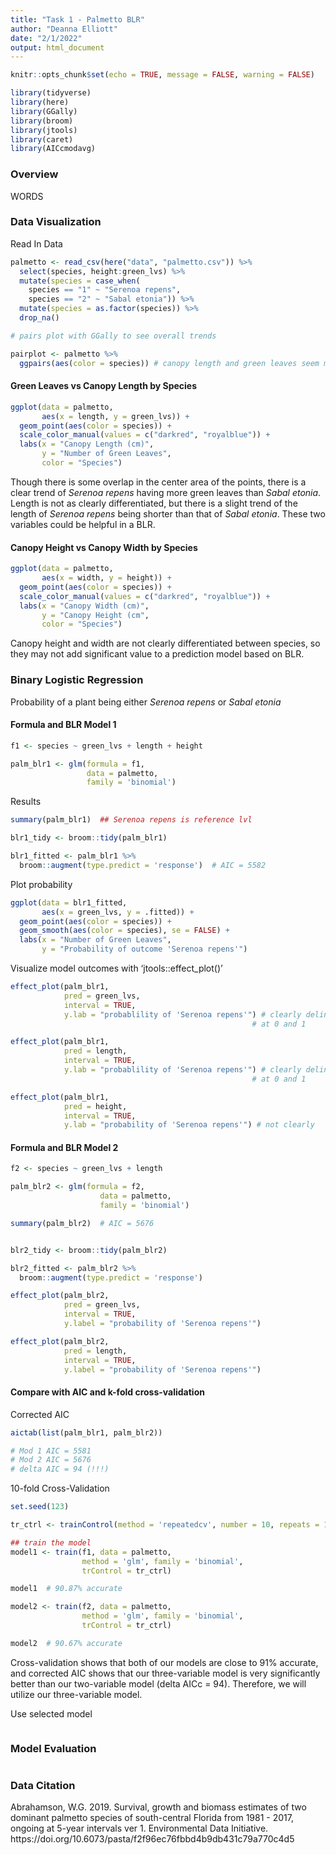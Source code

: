 ```yaml
---
title: "Task 1 - Palmetto BLR"
author: "Deanna Elliott"
date: "2/1/2022"
output: html_document
---
```


```r
knitr::opts_chunk$set(echo = TRUE, message = FALSE, warning = FALSE)

library(tidyverse)
library(here)
library(GGally)
library(broom)
library(jtools)
library(caret)
library(AICcmodavg)
```

### Overview

WORDS

### Data Visualization

Read In Data

```r
palmetto <- read_csv(here("data", "palmetto.csv")) %>% 
  select(species, height:green_lvs) %>% 
  mutate(species = case_when(
    species == "1" ~ "Serenoa repens",
    species == "2" ~ "Sabal etonia")) %>% 
  mutate(species = as.factor(species)) %>% 
  drop_na()
```

```r
# pairs plot with GGally to see overall trends

pairplot <- palmetto %>% 
  ggpairs(aes(color = species)) # canopy length and green leaves seem most                                       differentiated by species
```

#### Green Leaves vs Canopy Length by Species

```r

ggplot(data = palmetto,
       aes(x = length, y = green_lvs)) +
  geom_point(aes(color = species)) +
  scale_color_manual(values = c("darkred", "royalblue")) +
  labs(x = "Canopy Length (cm)",
       y = "Number of Green Leaves",
       color = "Species")
```
Though there is some overlap in the center area of the points, there is a clear trend of *Serenoa repens* having more green leaves than *Sabal etonia*. Length is not as clearly differentiated, but there is a slight trend of the length of *Serenoa repens* being shorter than that of *Sabal etonia*. These two variables could be helpful in a BLR.

#### Canopy Height vs Canopy Width by Species

```r
ggplot(data = palmetto,
       aes(x = width, y = height)) +
  geom_point(aes(color = species)) +
  scale_color_manual(values = c("darkred", "royalblue")) +
  labs(x = "Canopy Width (cm)",
       y = "Canopy Height (cm",
       color = "Species")
```
Canopy height and width are not clearly differentiated between species, so they may  not add significant value to a prediction model based on BLR.

### Binary Logistic Regression

Probability of a plant being either *Serenoa repens* or *Sabal etonia*

#### Formula and BLR Model 1
```r

f1 <- species ~ green_lvs + length + height

palm_blr1 <- glm(formula = f1,
                 data = palmetto,
                 family = 'binomial')
```

Results

```r

summary(palm_blr1)  ## Serenoa repens is reference lvl

blr1_tidy <- broom::tidy(palm_blr1)

blr1_fitted <- palm_blr1 %>% 
  broom::augment(type.predict = 'response')  # AIC = 5582
```

Plot probability

```r

ggplot(data = blr1_fitted,
       aes(x = green_lvs, y = .fitted)) +
  geom_point(aes(color = species)) +
  geom_smooth(aes(color = species), se = FALSE) +
  labs(x = "Number of Green Leaves", 
       y = "Probability of outcome 'Serenoa repens'")
```

Visualize model outcomes with 'jtools::effect_plot()' 

```r

effect_plot(palm_blr1,
            pred = green_lvs,
            interval = TRUE,
            y.lab = "probablility of 'Serenoa repens'") # clearly delineated
                                                      # at 0 and 1

effect_plot(palm_blr1,
            pred = length,
            interval = TRUE,
            y.lab = "probablility of 'Serenoa repens'") # clearly delineated
                                                      # at 0 and 1

effect_plot(palm_blr1,
            pred = height,
            interval = TRUE,
            y.lab = "probability of 'Serenoa repens'") # not clearly                                                                  delineated at 0 and 1
```

#### Formula and BLR Model 2 

```r
f2 <- species ~ green_lvs + length

palm_blr2 <- glm(formula = f2,
                    data = palmetto,
                    family = 'binomial')

summary(palm_blr2)  # AIC = 5676


blr2_tidy <- broom::tidy(palm_blr2)

blr2_fitted <- palm_blr2 %>% 
  broom::augment(type.predict = 'response') 
```

```r

effect_plot(palm_blr2,
            pred = green_lvs,
            interval = TRUE,
            y.label = "probability of 'Serenoa repens'")

effect_plot(palm_blr2,
            pred = length,
            interval = TRUE,
            y.label = "probability of 'Serenoa repens'")
```

#### Compare with AIC and k-fold cross-validation

Corrected AIC
```r

aictab(list(palm_blr1, palm_blr2))

# Mod 1 AIC = 5581
# Mod 2 AIC = 5676
# delta AIC = 94 (!!!)
```

10-fold Cross-Validation

```r

set.seed(123)

tr_ctrl <- trainControl(method = 'repeatedcv', number = 10, repeats = 10)

## train the model
model1 <- train(f1, data = palmetto,
                method = 'glm', family = 'binomial',
                trControl = tr_ctrl)

model1  # 90.87% accurate

model2 <- train(f2, data = palmetto,
                method = 'glm', family = 'binomial',
                trControl = tr_ctrl)

model2  # 90.67% accurate
```

Cross-validation shows that both of our models are close to 91% accurate, and corrected AIC shows that our three-variable model is very significantly better than our two-variable model (delta AICc = 94). Therefore, we will utilize our three-variable model.

Use selected model

```r

```


### Model Evaluation

```r

```


### Data Citation
Abrahamson, W.G. 2019. Survival, growth and biomass estimates of two dominant palmetto species of south-central Florida from 1981 - 2017, ongoing at 5-year intervals ver 1. Environmental Data Initiative. https://doi.org/10.6073/pasta/f2f96ec76fbbd4b9db431c79a770c4d5
